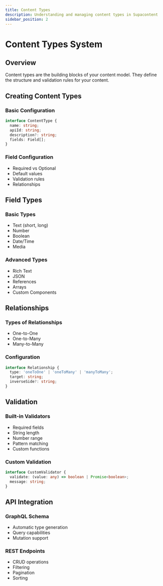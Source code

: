```yaml
---
title: Content Types
description: Understanding and managing content types in Supacontent
sidebar_position: 2
---
```


# Content Types System

## Overview

Content types are the building blocks of your content model. They define the structure and validation rules for your content.

## Creating Content Types

### Basic Configuration
```typescript
interface ContentType {
  name: string;
  apiId: string;
  description?: string;
  fields: Field[];
}
```

### Field Configuration
- Required vs Optional
- Default values
- Validation rules
- Relationships

## Field Types

### Basic Types
- Text (short, long)
- Number
- Boolean
- Date/Time
- Media

### Advanced Types
- Rich Text
- JSON
- References
- Arrays
- Custom Components

## Relationships

### Types of Relationships
- One-to-One
- One-to-Many
- Many-to-Many

### Configuration
```typescript
interface Relationship {
  type: 'oneToOne' | 'oneToMany' | 'manyToMany';
  target: string;
  inverseSide?: string;
}
```

## Validation

### Built-in Validators
- Required fields
- String length
- Number range
- Pattern matching
- Custom functions

### Custom Validation
```typescript
interface CustomValidator {
  validate: (value: any) => boolean | Promise<boolean>;
  message: string;
}
```

## API Integration

### GraphQL Schema
- Automatic type generation
- Query capabilities
- Mutation support

### REST Endpoints
- CRUD operations
- Filtering
- Pagination
- Sorting 